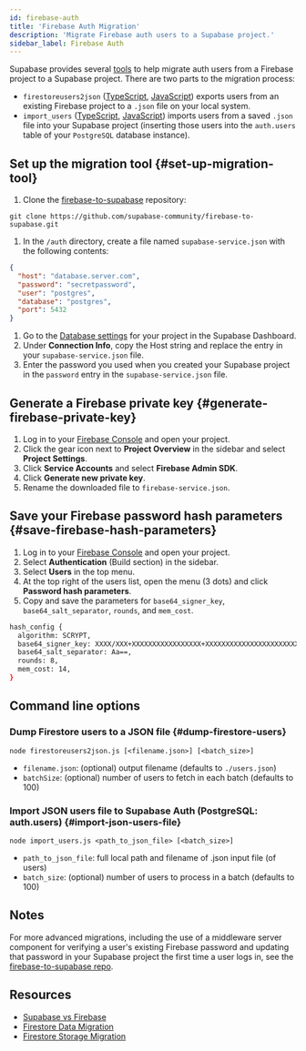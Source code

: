 ```yaml
---
id: firebase-auth
title: 'Firebase Auth Migration'
description: 'Migrate Firebase auth users to a Supabase project.'
sidebar_label: Firebase Auth
---
```



Supabase provides several [tools](https://github.com/supabase-community/firebase-to-supabase/tree/main/auth) to help migrate auth users from a Firebase project to a Supabase project. There are two parts to the migration process:

- `firestoreusers2json` ([TypeScript](https://github.com/supabase-community/firebase-to-supabase/blob/main/auth/firestoreusers2json.ts), [JavaScript](https://github.com/supabase-community/firebase-to-supabase/blob/main/auth/firestoreusers2json.js)) exports users from an existing Firebase project to a `.json` file on your local system.
- `import_users` ([TypeScript](https://github.com/supabase-community/firebase-to-supabase/blob/main/auth/import_users.ts), [JavaScript](https://github.com/supabase-community/firebase-to-supabase/blob/main/auth/import_users.js)) imports users from a saved `.json` file into your Supabase project (inserting those users into the `auth.users` table of your `PostgreSQL` database instance).

## Set up the migration tool {#set-up-migration-tool}

1. Clone the [firebase-to-supabase](https://github.com/supabase-community/firebase-to-supabase) repository:
  ```
  git clone https://github.com/supabase-community/firebase-to-supabase.git
  ```
1. In the `/auth` directory, create a file named `supabase-service.json` with the following contents:
  ```json
  {
    "host": "database.server.com",
    "password": "secretpassword",
    "user": "postgres",
    "database": "postgres",
    "port": 5432
  }
  ```
1. Go to the [Database settings](https://app.supabase.com/project/_/settings/database) for your project in the Supabase Dashboard.
1. Under **Connection Info**, copy the Host string and replace the entry in your `supabase-service.json` file.
1. Enter the password you used when you created your Supabase project in the `password` entry in the `supabase-service.json` file.

## Generate a Firebase private key {#generate-firebase-private-key}

1. Log in to your [Firebase Console](https://console.firebase.google.com/project) and open your project.
1. Click the gear icon next to **Project Overview** in the sidebar and select **Project Settings**.
1. Click **Service Accounts** and select **Firebase Admin SDK**.
1. Click **Generate new private key**.
1. Rename the downloaded file to `firebase-service.json`.

## Save your Firebase password hash parameters {#save-firebase-hash-parameters}

1. Log in to your [Firebase Console](https://console.firebase.google.com/project) and open your project.
1. Select **Authentication** (Build section) in the sidebar.
1. Select **Users** in the top menu.
1. At the top right of the users list, open the menu (3 dots) and click **Password hash parameters**.
1. Copy and save the parameters for `base64_signer_key`, `base64_salt_separator`, `rounds`, and `mem_cost`.

```bash title="Sample password hash parameters"
hash_config {
  algorithm: SCRYPT,
  base64_signer_key: XXXX/XXX+XXXXXXXXXXXXXXXXX+XXXXXXXXXXXXXXXXXXXXXXXXXXXXXXXXXXXXXXXXXXXXXXXXXXXXXXXXXXX==,
  base64_salt_separator: Aa==,
  rounds: 8,
  mem_cost: 14,
}
```

## Command line options

### Dump Firestore users to a JSON file {#dump-firestore-users}

`node firestoreusers2json.js [<filename.json>] [<batch_size>]`

- `filename.json`: (optional) output filename (defaults to `./users.json`)
- `batchSize`: (optional) number of users to fetch in each batch (defaults to 100)

### Import JSON users file to Supabase Auth (PostgreSQL: auth.users) {#import-json-users-file}

`node import_users.js <path_to_json_file> [<batch_size>]`

- `path_to_json_file`: full local path and filename of .json input file (of users)
- `batch_size`: (optional) number of users to process in a batch (defaults to 100)

## Notes

For more advanced migrations, including the use of a middleware server component for verifying a user's existing Firebase password and updating that password in your Supabase project the first time a user logs in, see the [firebase-to-supabase repo](https://github.com/supabase-community/firebase-to-supabase/tree/main/auth).

## Resources

- [Supabase vs Firebase](https://supabase.com/alternatives/supabase-vs-firebase)
- [Firestore Data Migration](https://supabase.com/docs/guides/migrations/firestore-data)
- [Firestore Storage Migration](https://supabase.com/docs/guides/migrations/firebase-storage)

